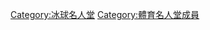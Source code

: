 {{Category TOC}}
{{Portal|冰球}}

{{Commons category|Members of the Hockey Hall of Fame}}

[[Category:冰球名人堂|Category:冰球名人堂]]
[[Category:體育名人堂成員|Category:體育名人堂成員]]
